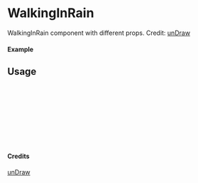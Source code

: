 
<Meta of={WalkingInRain} title="unDraw/WalkingInRain" />

# WalkingInRain

WalkingInRain component with different props.
Credit: [unDraw](https://undraw.co/illustrations)

#### Example

<Canvas of={WalkingInRain.Primary} />

## Usage

```ts
import { WalkingInRain } from "yadl-ui";

const Example = () => {
  return (
      <WalkingInRain />
  );
};

export default Example;
```

#### Credits
[unDraw](https://undraw.co/illustrations)
